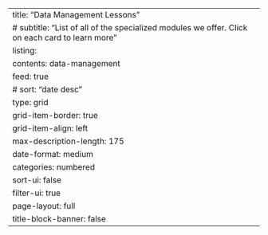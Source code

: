 ---
title: "Data Management Lessons"
# subtitle: "List of all of the specialized modules we offer. Click on each card to learn more" 
listing:
  contents: data-management
  feed: true
  # sort: "date desc"
  type: grid
  grid-item-border: true
  grid-item-align: left
  max-description-length: 175
  date-format: medium
  categories: numbered
  sort-ui: false
  filter-ui: true
page-layout: full
title-block-banner: false
---